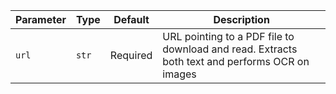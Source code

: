 | Parameter | Type  | Default  | Description                                                                                    |
| --------- | ----- | -------- | ---------------------------------------------------------------------------------------------- |
| `url`     | `str` | Required | URL pointing to a PDF file to download and read. Extracts both text and performs OCR on images |
